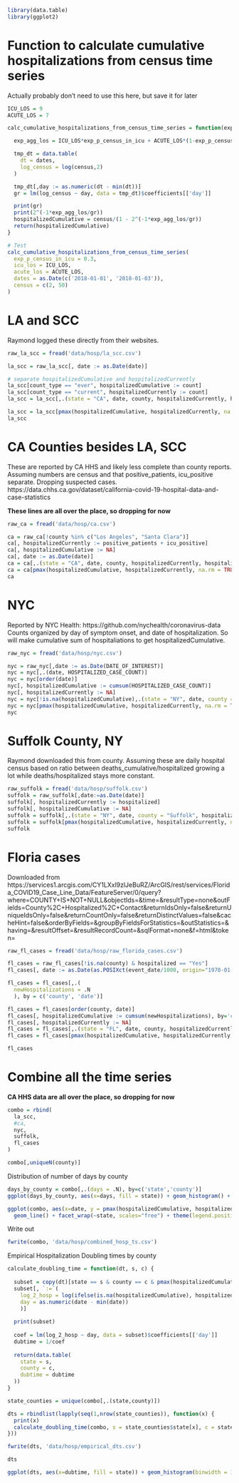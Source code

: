 ```r
library(data.table)
library(ggplot2)
```

# Function to calculate cumulative hospitalizations from census time series
Actually probably don't need to use this here, but save it for later
```r
ICU_LOS = 9
ACUTE_LOS = 7

calc_cumulative_hospitalizations_from_census_time_series = function(exp_p_census_in_icu, icu_los, acute_los, dates, census) {

  exp_agg_los = ICU_LOS*exp_p_census_in_icu + ACUTE_LOS*(1-exp_p_census_in_icu)

  tmp_dt = data.table(
    dt = dates,
    log_census = log(census,2)
  )

  tmp_dt[,day := as.numeric(dt - min(dt))]
  gr = lm(log_census ~ day, data = tmp_dt)$coefficients[['day']]

  print(gr)
  print(2^(-1*exp_agg_los/gr))
  hospitalizedCumulative = census/(1 - 2^(-1*exp_agg_los/gr))
  return(hospitalizedCumulative)
}

# Test
calc_cumulative_hospitalizations_from_census_time_series(
  exp_p_census_in_icu = 0.3,
  icu_los = ICU_LOS,
  acute_los = ACUTE_LOS,
  dates = as.Date(c('2018-01-01', '2018-01-03')),
  census = c(2, 50)
)
```


# LA and SCC
Raymond logged these directly from their websites.
```r
raw_la_scc = fread('data/hosp/la_scc.csv')

la_scc = raw_la_scc[, date := as.Date(date)]

# separate hospitalizedCumulative and hospitalizedCurrently
la_scc[count_type == "ever", hospitalizedCumulative := count]
la_scc[count_type == "current", hospitalizedCurrently := count]
la_scc = la_scc[,.(state = "CA", date, county, hospitalizedCurrently, hospitalizedCumulative)]

la_scc = la_scc[pmax(hospitalizedCumulative, hospitalizedCurrently, na.rm = TRUE) > 0]
la_scc
```


# CA Counties besides LA, SCC
These are reported by CA HHS and likely less complete than county reports.
Assuming numbers are census and that positive_patients, icu_positive separate. 
Dropping suspected cases.
https://data.chhs.ca.gov/dataset/california-covid-19-hospital-data-and-case-statistics

**These lines are all over the place, so dropping for now**

```r
raw_ca = fread('data/hosp/ca.csv')

ca = raw_ca[!county %in% c("Los Angeles", "Santa Clara")]
ca[, hospitalizedCurrently := positive_patients + icu_positive]
ca[, hospitalizedCumulative := NA]
ca[, date := as.Date(date)]
ca = ca[,.(state = "CA", date, county, hospitalizedCurrently, hospitalizedCumulative)]
ca = ca[pmax(hospitalizedCumulative, hospitalizedCurrently, na.rm = TRUE) > 0]
ca
```


# NYC
Reported by NYC Health: https://github.com/nychealth/coronavirus-data
Counts organized by day of symptom onset, and date of hospitalization. 
So will make cumulative sum of hospitaliations to get hospitalizedCumulative.
```r
raw_nyc = fread('data/hosp/nyc.csv')

nyc = raw_nyc[,date := as.Date(DATE_OF_INTEREST)]
nyc = nyc[,.(date, HOSPITALIZED_CASE_COUNT)]
nyc = nyc[order(date)]
nyc[, hospitalizedCumulative := cumsum(HOSPITALIZED_CASE_COUNT)]
nyc[, hospitalizedCurrently := NA]
nyc = nyc[!is.na(hospitalizedCumulative),.(state = "NY", date, county = "New York City", hospitalizedCurrently, hospitalizedCumulative)]
nyc = nyc[pmax(hospitalizedCumulative, hospitalizedCurrently, na.rm = TRUE) > 0]
nyc
```


# Suffolk County, NY
Raymond downloaded this from county.
Assuming these are daily hospital census based on ratio between deaths_cumulative/hospitalized growing a lot while deaths/hospitalized stays more constant.
```r
raw_suffolk = fread('data/hosp/suffolk.csv')
suffolk = raw_suffolk[,date:=as.Date(date)]
suffolk[, hospitalizedCurrently := hospitalized]
suffolk[, hospitalizedCumulative := NA]
suffolk = suffolk[,.(state = "NY", date, county = "Suffolk", hospitalizedCurrently, hospitalizedCumulative)]
suffolk = suffolk[pmax(hospitalizedCumulative, hospitalizedCurrently, na.rm = TRUE) > 0]
suffolk
```



# Floria cases
Downloaded from https://services1.arcgis.com/CY1LXxl9zlJeBuRZ/ArcGIS/rest/services/Florida_COVID19_Case_Line_Data/FeatureServer/0/query?where=COUNTY+IS+NOT+NULL&objectIds=&time=&resultType=none&outFields=County%2C+Hospitalized%2C+Contact&returnIdsOnly=false&returnUniqueIdsOnly=false&returnCountOnly=false&returnDistinctValues=false&cacheHint=false&orderByFields=&groupByFieldsForStatistics=&outStatistics=&having=&resultOffset=&resultRecordCount=&sqlFormat=none&f=html&token=

```r
raw_fl_cases = fread('data/hosp/raw_florida_cases.csv')

fl_cases = raw_fl_cases[!is.na(county) & hospitalized == "Yes"]
fl_cases[, date := as.Date(as.POSIXct(event_date/1000, origin="1970-01-01"))]

fl_cases = fl_cases[,.(
  newHospitalizations = .N
  ), by = c('county', 'date')]

fl_cases = fl_cases[order(county, date)]
fl_cases[, hospitalizedCumulative := cumsum(newHospitalizations), by='county']
fl_cases[, hospitalizedCurrently := NA]
fl_cases = fl_cases[,.(state = "FL", date, county, hospitalizedCurrently, hospitalizedCumulative)]
fl_cases = fl_cases[pmax(hospitalizedCumulative, hospitalizedCurrently, na.rm = TRUE) > 0]

fl_cases
```



# Combine all the time series

**CA HHS data are all over the place, so dropping for now**

```r
combo = rbind(
  la_scc,
  #ca,
  nyc,
  suffolk,
  fl_cases
)

combo[,uniqueN(county)]
```

Distribution of number of days by county
```r
days_by_county = combo[,.(days = .N), by=c('state','county')]
ggplot(days_by_county, aes(x=days, fill = state)) + geom_histogram() + facet_wrap(~state, scales="free_y")
```

```r
ggplot(combo, aes(x=date, y = pmax(hospitalizedCumulative, hospitalizedCurrently, na.rm = TRUE), color = county)) + 
  geom_line() + facet_wrap(~state, scales="free") + theme(legend.position = "none") + scale_y_continuous(trans='log2')
```



Write out
```r
fwrite(combo, 'data/hosp/combined_hosp_ts.csv')
```


Empirical Hospitalization Doubling times by county
```r
calculate_doubling_time = function(dt, s, c) {
  
  subset = copy(dt)[state == s & county == c & pmax(hospitalizedCumulative, hospitalizedCurrently, na.rm = TRUE)>0]
  subset[, `:=`(
    log_2_hosp = log(ifelse(is.na(hospitalizedCumulative), hospitalizedCurrently, hospitalizedCumulative), 2),
    day = as.numeric(date - min(date))
    )]
  
  print(subset)
  
  coef = lm(log_2_hosp ~ day, data = subset)$coefficients[['day']]
  dubtime = 1/coef
  
  return(data.table(
    state = s,
    county = c,
    dubtime = dubtime
  ))
}

state_counties = unique(combo[,.(state,county)])

dts = rbindlist(lapply(seq(1,nrow(state_counties)), function(x) {
  print(x)
  calculate_doubling_time(combo, s = state_counties$state[x], c = state_counties$county[x])
}))

fwrite(dts, 'data/hosp/empirical_dts.csv')

dts
```


```r
ggplot(dts, aes(x=dubtime, fill = state)) + geom_histogram(binwidth = 1) + facet_wrap(~state, scales="free_y") + ggtitle("Empirical Doubling Times")
```





